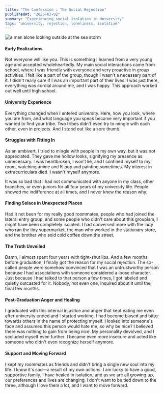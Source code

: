```yaml
---
title: "The Confession : The Social Rejection"
publishedAt: "2025-03-02"
summary: "Experiencing social isolation in University"
tags: "university, rejection, loneliness, isolation"
---
```


<Image
  src="/photos/a man alone looking outside.jpg"
  alt="a man alone looking outside at the sea storm"
  width={640}
  height={500}
/>

#### Early Realizations

Not everyone will like you. This is something I learned from a very young age and accepted wholeheartedly. My main social interactions came from school, where I was friendly with everyone and very proactive in group activities. I felt like a part of the group, though I wasn't a necessary part of it. I didn't really care if I was an important part of their lives. I was just there, everything was cordial around me, and I was happy. This approach worked out well until high school.

#### University Experience

Everything changed when I entered university. Here, how you look, where you are from, and what language you speak became very important if you wanted to find your tribe. Two tribes didn't even try to mingle with each other, even in projects. And I stood out like a sore thumb.

#### Struggles with Fitting In

As an ambivert, I tried to mingle with people in my own way, but it was not appreciated. They gave me hollow looks, signifying my presence as unnecessary. I was heartbroken, I won't lie, and I confined myself to my room, watching anime and K-pop and painting sometimes. My interest in extracurriculars died. I wasn't myself anymore.

It was so bad that I had not communicated with anyone in my class, other branches, or even juniors for all four years of my university life. People showed me indifference at all times, and I never knew the reason why.

#### Finding Solace in Unexpected Places

Had it not been for my really good roommates, people who had joined the lateral entry group, and some people who didn't care about this groupism, I might have been completely isolated. I had conversed more with the lady who ran the tiny supermarket, the man who worked in the stationary store, and the brother who sold cold coffee down the street.

#### The Truth Unveiled

Damn, I almost spent four years with tight-shut lips. And a few months before graduation, I finally got the reason for my social rejection. The so-called people were somehow convinced that I was an untrustworthy person because I had associations with someone considered a loose character. Just because I had talked to that person a few times, I got labeled and quietly outcasted for it. Nobody, not even one, inquired about it until the final few months.

#### Post-Graduation Anger and Healing

I graduated with this internal injustice and anger that kept eating me even after university ended and I started working. I had become biased and bitter towards others in the name of protecting myself. I looked into someone's face and assumed this person would hate me, so why be nice? I believed there was nothing to gain from being nice. My personality devolved, and I secluded myself even further. I became even more insecure and acted like someone who didn't even recognize herself anymore.

#### Support and Moving Forward

I kept my roommates as friends and didn't bring a single new soul into my life. I know it's sad—a result of my own actions. I am lucky to have a good, supportive family. I have healed in isolation, and as we are all growing up, our preferences and lives are changing. I don't want to be tied down to the three, although I love them a lot, and I want to move forward.
